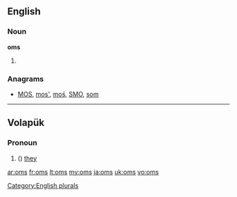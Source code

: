 {{also|OMS}}

==English==

===Noun===
'''oms'''

# {{plural of|[[om]]}}

===Anagrams===
* [[MOS#English|MOS]], [[mos'#English|mos']], [[moś#English|moś]], [[SMO#English|SMO]], [[som#English|som]]

[[Category:English plurals]]

----

==Volapük==

===Pronoun===
{{infl|vo|pronoun form}}

# ({{inflection of|om||nom|p|lang=vo}}) [[they]] {{qualifier|all masculine}}

[[ar:oms]]
[[fr:oms]]
[[lt:oms]]
[[my:oms]]
[[ja:oms]]
[[uk:oms]]
[[vo:oms]]
